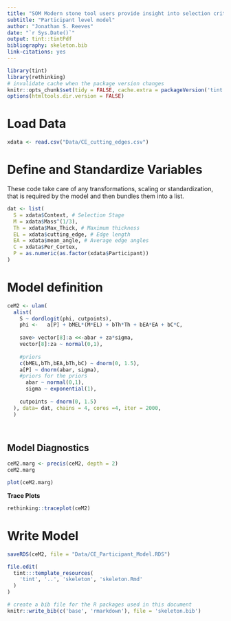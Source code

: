 ```yaml
---
title: "SOM Modern stone tool users provide insight into selection criteria of cutting tools"
subtitle: "Participant level model"
author: "Jonathan S. Reeves"
date: "`r Sys.Date()`"
output: tint::tintPdf
bibliography: skeleton.bib
link-citations: yes
---
```


```r
library(tint)
library(rethinking)
# invalidate cache when the package version changes
knitr::opts_chunk$set(tidy = FALSE, cache.extra = packageVersion('tint'))
options(htmltools.dir.version = FALSE)
```

# Load Data

```r
xdata <- read.csv("Data/CE_cutting_edges.csv")
```

# Define and Standardize Variables

These code take care of any transformations, scaling or standardization, that is required by the model and then bundles them into a list.

```r

dat <- list(
  S = xdata$Context, # Selection Stage
  M = xdata$Mass^(1/3),
  Th = xdata$Max_Thick, # Maximum thickness
  EL = xdata$cutting_edge, # Edge length
  EA = xdata$mean_angle, # Average edge angles
  C = xdata$Per_Cortex,
  P = as.numeric(as.factor(xdata$Participant))
)

```

# Model definition

```r

ceM2 <- ulam(
  alist(
    S ~ dordlogit(phi, cutpoints),
    phi <-   a[P] + bMEL*(M*EL) + bTh*Th + bEA*EA + bC*C,
    
    save> vector[8]:a <<-abar + za*sigma,
    vector[8]:za ~ normal(0,1),
    
    #priors
    c(bMEL,bTh,bEA,bTh,bC) ~ dnorm(0, 1.5),
    a[P] ~ dnorm(abar, sigma),
    #priors for the priors
      abar ~ normal(0,1),
      sigma ~ exponential(1),
    
    cutpoints ~ dnorm(0, 1.5)
  ), data= dat, chains = 4, cores =4, iter = 2000,
  )




```

## Model Diagnostics 

```r

ceM2.marg <- precis(ceM2, depth = 2)
ceM2.marg
```


```r

plot(ceM2.marg)

```

**Trace Plots**

```r
rethinking::traceplot(ceM2)

```

# Write Model

```r
saveRDS(ceM2, file = "Data/CE_Participant_Model.RDS")
```




```r
file.edit(
  tint:::template_resources(
    'tint', '..', 'skeleton', 'skeleton.Rmd'
  )
)
```

```r
# create a bib file for the R packages used in this document
knitr::write_bib(c('base', 'rmarkdown'), file = 'skeleton.bib')
```
